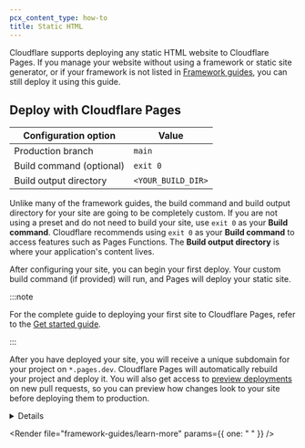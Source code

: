 ```yaml
---
pcx_content_type: how-to
title: Static HTML
---
```



Cloudflare supports deploying any static HTML website to Cloudflare Pages. If you manage your website without using a framework or static site generator, or if your framework is not listed in [Framework guides](/pages/framework-guides/), you can still deploy it using this guide.

<Render file="tutorials-before-you-start" />

<Render file="framework-guides/create-github-repository" />

## Deploy with Cloudflare Pages

<Render file="deploy-to-pages-steps-no-preset" />

<div>

| Configuration option     | Value              |
| ------------------------ | ------------------ |
| Production branch        | `main`             |
| Build command (optional) | `exit 0`           |
| Build output directory   | `<YOUR_BUILD_DIR>` |

</div>

Unlike many of the framework guides, the build command and build output directory for your site are going to be completely custom. If you are not using a preset and do not need to build your site, use `exit 0` as your **Build command**. Cloudflare recommends using `exit 0` as your **Build command** to access features such as Pages Functions. The **Build output directory** is where your application's content lives.

After configuring your site, you can begin your first deploy. Your custom build command (if provided) will run, and Pages will deploy your static site.

:::note

For the complete guide to deploying your first site to Cloudflare Pages, refer to the [Get started guide](/pages/get-started/).

:::

After you have deployed your site, you will receive a unique subdomain for your project on `*.pages.dev`. Cloudflare Pages will automatically rebuild your project and deploy it. You will also get access to [preview deployments](/pages/configuration/preview-deployments/) on new pull requests, so you can preview how changes look to your site before deploying them to production.

<Details header="Getting 404 errors on *.pages.dev?">

If you are getting `404` errors when visiting your `*.pages.dev` domain, make sure your website has a top-level file for `index.html`. This `index.html` is what Pages will serve on your apex with no page specified.

</Details>

<Render file="framework-guides/learn-more" params={{ one: " " }} />
